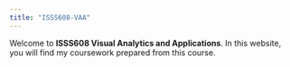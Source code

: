 ```yaml
---
title: "ISSS608-VAA"
---
```


Welcome to **ISSS608 Visual Analytics and Applications**. In this website, you will find my coursework prepared from this course.
